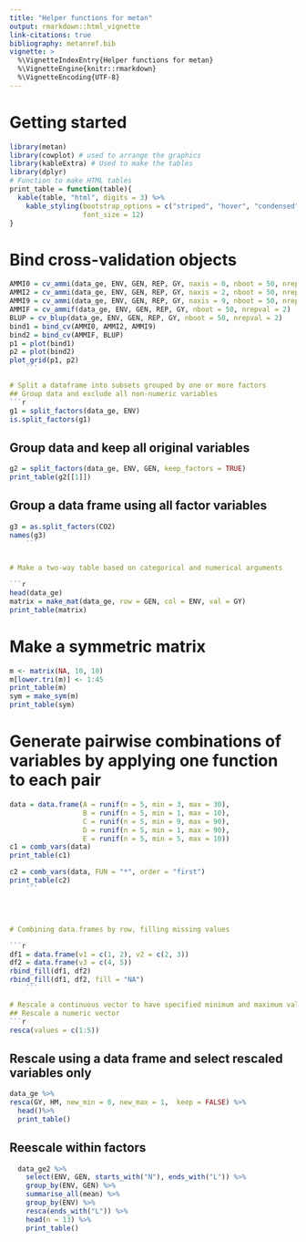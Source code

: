 ```yaml
---
title: "Helper functions for metan"
output: rmarkdown::html_vignette
link-citations: true
bibliography: metanref.bib 
vignette: >
  %\VignetteIndexEntry{Helper functions for metan}
  %\VignetteEngine{knitr::rmarkdown}
  %\VignetteEncoding{UTF-8}
---
```


# Getting started

```r
library(metan)
library(cowplot) # used to arrange the graphics
library(kableExtra) # Used to make the tables
library(dplyr)
# Function to make HTML tables
print_table = function(table){
  kable(table, "html", digits = 3) %>%
    kable_styling(bootstrap_options = c("striped", "hover", "condensed", "responsive"),
                  font_size = 12)
}

```



# Bind cross-validation objects

```r
AMMI0 = cv_ammi(data_ge, ENV, GEN, REP, GY, naxis = 0, nboot = 50, nrepval = 2)
AMMI2 = cv_ammi(data_ge, ENV, GEN, REP, GY, naxis = 2, nboot = 50, nrepval = 2)
AMMI9 = cv_ammi(data_ge, ENV, GEN, REP, GY, naxis = 9, nboot = 50, nrepval = 2)
AMMIF = cv_ammif(data_ge, ENV, GEN, REP, GY, nboot = 50, nrepval = 2)
BLUP = cv_blup(data_ge, ENV, GEN, REP, GY, nboot = 50, nrepval = 2)
bind1 = bind_cv(AMMI0, AMMI2, AMMI9)
bind2 = bind_cv(AMMIF, BLUP)
p1 = plot(bind1)
p2 = plot(bind2)
plot_grid(p1, p2)
    ```

# Split a dataframe into subsets grouped by one or more factors
## Group data and exclude all non-numeric variables
```r
g1 = split_factors(data_ge, ENV)
is.split_factors(g1)

```


## Group data and keep all original variables
```r
g2 = split_factors(data_ge, ENV, GEN, keep_factors = TRUE)
print_table(g2[[1]])
```

## Group a data frame using all factor variables
```r
g3 = as.split_factors(CO2)
names(g3)
    ```


# Make a two-way table based on categorical and numerical arguments

```r
head(data_ge)
matrix = make_mat(data_ge, row = GEN, col = ENV, val = GY)
print_table(matrix)

```

# Make a symmetric matrix

```r
m <- matrix(NA, 10, 10)
m[lower.tri(m)] <- 1:45
print_table(m)
sym = make_sym(m)
print_table(sym)

```



# Generate pairwise combinations of variables by applying one function to each pair
```r
data = data.frame(A = runif(n = 5, min = 3, max = 30),
                  B = runif(n = 5, min = 1, max = 10),
                  C = runif(n = 5, min = 9, max = 90),
                  D = runif(n = 5, min = 1, max = 90),
                  E = runif(n = 5, min = 5, max = 10))
c1 = comb_vars(data)
print_table(c1)

c2 = comb_vars(data, FUN = "*", order = "first")
print_table(c2)
    ```




# Combining data.frames by row, filling missing values

```r
df1 = data.frame(v1 = c(1, 2), v2 = c(2, 3))
df2 = data.frame(v3 = c(4, 5))
rbind_fill(df1, df2)
rbind_fill(df1, df2, fill = "NA")
    ```

# Rescale a continuous vector to have specified minimum and maximum values
## Rescale a numeric vector
```r
resca(values = c(1:5))

```

## Rescale using a data frame and select rescaled variables only
```r
data_ge %>%
resca(GY, HM, new_min = 0, new_max = 1,  keep = FALSE) %>%
  head()%>%
  print_table()

```

## Reescale within factors
```r
  data_ge2 %>% 
    select(ENV, GEN, starts_with("N"), ends_with("L")) %>%
    group_by(ENV, GEN) %>%
    summarise_all(mean) %>%
    group_by(ENV) %>%
    resca(ends_with("L")) %>%
    head(n = 13) %>%
    print_table()

```

